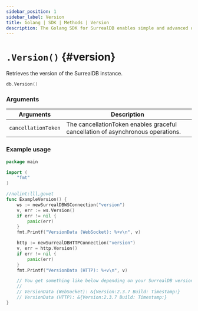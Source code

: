```yaml
---
sidebar_position: 1
sidebar_label: Version
title: Golang | SDK | Methods | Version
description: The Golang SDK for SurrealDB enables simple and advanced querying of a remote or embedded database.
---
```



# `.Version()` {#version}

Retrieves the version of the SurrealDB instance.

```go title="Method Syntax"
db.Version()
```

### Arguments

<table>
    <thead>
        <tr>
            <th colspan="2" scope="col">Arguments</th>
            <th colspan="2" scope="col">Description</th>
        </tr>
    </thead>
    <tbody>
        <tr>
            <td colspan="2" scope="col" scope="row" data-label="Arguments">
                <code>cancellationToken</code>
                <Label label="optional" />
            </td>
            <td colspan="2" scope="col" scope="row" data-label="Description">
                The cancellationToken enables graceful cancellation of asynchronous operations.
            </td>
        </tr>
    </tbody>
</table>

### Example usage

```go
package main

import (
	"fmt"
)

//nolint:lll,govet
func ExampleVersion() {
	ws := newSurrealDBWSConnection("version")
	v, err := ws.Version()
	if err != nil {
		panic(err)
	}
	fmt.Printf("VersionData (WebSocket): %+v\n", v)

	http := newSurrealDBHTTPConnection("version")
	v, err = http.Version()
	if err != nil {
		panic(err)
	}
	fmt.Printf("VersionData (HTTP): %+v\n", v)

	// You get something like below depending on your SurrealDB version:
	//
	// VersionData (WebSocket): &{Version:2.3.7 Build: Timestamp:}
	// VersionData (HTTP): &{Version:2.3.7 Build: Timestamp:}
}
```
